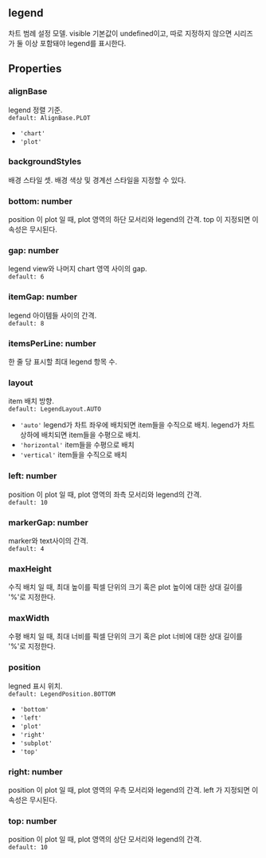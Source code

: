 ## legend
차트 범례 설정 모델.
visible 기본값이 undefined이고,
따로 지정하지 않으면 시리즈가 둘 이상 포함돼야 legend를 표시한다.
## Properties

### alignBase
legend 정렬 기준.  
`default: AlignBase.PLOT`  
- `'chart'` 
- `'plot'` 
### backgroundStyles
배경 스타일 셋.
배경 색상 및 경계선 스타일을 지정할 수 있다.  

### bottom: number
position 이  plot 일 때, plot 영역의 하단 모서리와 legend의 간격.
 top 이 지정되면 이 속성은 무시된다.  

### gap: number
legend view와 나머지 chart 영역 사이의 gap.  
`default: 6`  

### itemGap: number
legend 아이템들 사이의 간격.  
`default: 8`  

### itemsPerLine: number
한 줄 당 표시할 최대 legend 항목 수.  

### layout
item 배치 방향.  
`default: LegendLayout.AUTO`  
- `'auto'` legend가 차트 좌우에 배치되면 item들을 수직으로 배치.  legend가 차트 상하에 배치되면 item들을 수평으로 배치.
- `'horizontal'` item들을 수평으로 배치
- `'vertical'` item들을 수직으로 배치
### left: number
position 이  plot 일 때, plot 영역의 좌측 모서리와 legend의 간격.  
`default: 10`  

### markerGap: number
marker와 text사이의 간격.  
`default: 4`  

### maxHeight
수직  배치 일 때,
최대 높이를 픽셀 단위의 크기 혹은 plot 높이에 대한 상대 길이를 '%'로 지정한다.  

### maxWidth
수평  배치 일 때,
최대 너비를 픽셀 단위의 크기 혹은 plot 너비에 대한 상대 길이를 '%'로 지정한다.  

### position
legned 표시 위치.  
`default: LegendPosition.BOTTOM`  
- `'bottom'` 
- `'left'` 
- `'plot'` 
- `'right'` 
- `'subplot'` 
- `'top'` 
### right: number
position 이  plot 일 때, plot 영역의 우측 모서리와 legend의 간격.
 left 가 지정되면 이 속성은 무시된다.  

### top: number
position 이  plot 일 때, plot 영역의 상단 모서리와 legend의 간격.  
`default: 10`  
